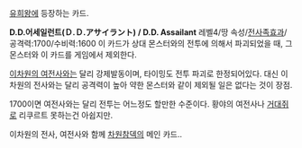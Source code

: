 [[유희왕]]에 등장하는 카드.

'''D.D.어세일런트(Ｄ.Ｄ.アサイラント) / D.D. Assailant'''
레벨4/땅 속성/[[전사족]]효과/공격력:1700/수비력:1600
이 카드가 상대 몬스터와의 전투에 의해서 파괴되었을 때, 그 몬스터와 이 카드를 게임에서 제외한다.

[[이차원의 여전사]]와는 달리 강제발동이며, 타이밍도 전투 파괴로 한정되어있다. 대신 이차원의 전사와는 달리 공격력이 높아 약한 몬스터와 같이 제외될 일은 없다는 것이 장점.

1700이면 여전사와는 달리 전투는 어느정도 할만한 수준이다. 황야의 여전사나 [[거대쥐]]로 리쿠르트 못하는건 아쉽지만.

이차원의 전사, 여전사와 함께 [[차원참]]덱의 메인 카드..
